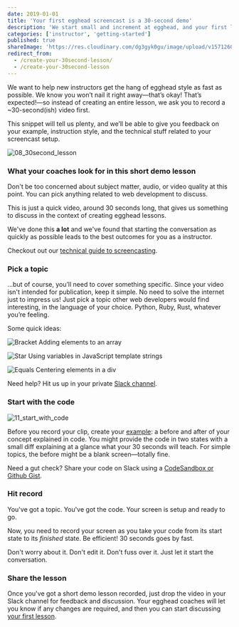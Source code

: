```yaml
---
date: 2019-01-01
title: 'Your first egghead screencast is a 30-second demo'
description: 'We start small and increment at egghead, and your first lesson is no exception. This is meant to be a quick exercise to start the feedback and collaboration loop.'
categories: ['instructor', 'getting-started']
published: true
shareImage: 'https://res.cloudinary.com/dg3gyk0gu/image/upload/v1571260698/og-image-assets/share_image_getting_started.png'
redirect_from:
  - /create-your-30second-lesson/
  - /create-your-30second-lesson
---
```


We want to help new instructors get the hang of egghead style as fast as possible. We know you won’t nail it right away—that’s okay! That’s expected!—so instead of creating an entire lesson, we ask you to record a ~30-second(ish) video first.

This snippet will tell us plenty, and we’ll be able to give you feedback on your example, instruction style, and the technical stuff related to your screencast setup.

![08_30second_lesson](./images/ch1_s4_30sec.png)

### What your coaches look for in this short demo lesson

Don't be too concerned about subject matter, audio, or video quality at this point. You can pick anything related to web development to discuss.

This is just a quick video, around 30 seconds long, that gives us something to discuss in the context of creating egghead lessons.

We've done this **a lot** and we've found that starting the conversation as quickly as possible leads to the best outcomes for you as a instructor.

Checkout out our [technical guide to screencasting](/instructor/screencasting).

### Pick a topic

...but of course, you’ll need to cover something specific. Since your video isn't intended for publication, keep it simple. No need to solve the internet just to impress us! Just pick a topic other web developers would find interesting, in the language of your choice. Python, Ruby, Rust, whatever you’re feeling.

Some quick ideas:

![Bracket](./images/ch1_s4_icon-bracket.png) Adding elements to an array

![Star](./images/ch1_s4_icon-star.png) Using variables in JavaScript template strings

![Equals](./images/ch1_s4_icon-equals.png) Centering elements in a div

Need help? Hit us up in your private [Slack channel](/instructor/getting-started/communication).

### Start with the code

![11_start_with_code](./images/ch1_s4_start-with-code.png)

Before you record your clip, create your [example](/instructor/style-guide/create-the-example-code): a before and after of your concept explained in code. You might provide the code in two states with a small diff explaining at a glance what your 30 seconds will teach. For simple topics, the before might be a blank screen—totally fine.

Need a gut check? Share your code on Slack using a [CodeSandbox or Github Gist](/instructor/screencasting/sharing-code).

### Hit record

You've got a topic. You've got the code. Your screen is setup and ready to go.

Now, you need to record your screen as you take your code from its start state to its _finished_ state. Be efficient! 30 seconds goes by fast.

Don't worry about it. Don't edit it. Don't fuss over it. Just let it start the conversation.

### Share the lesson

Once you've got a short demo lesson recorded, just drop the video in your Slack channel for feedback and discussion. Your egghead coaches will let you know if any changes are required, and then you can start discussing [your first lesson](/instructor/getting-started/first-full-lesson).

